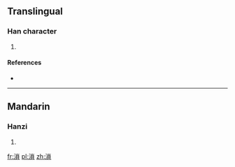 ==Translingual==

===Han character===
{{Han char|rn=85|rad=水|as=10|sn=13|four=|canj=EFBC}}

# {{defn|Han|sort=水10}}

====References====
* {{Han ref|kx=0639.170|dkj=17927|hdz=31698.030|uh=6E91|ud=28305}}

----

==Mandarin==

===Hanzi===
{{cmn-hanzi|pin=[[suǒ]] ([[suo3]])|wg=so<sup>3</sup>}}

# {{defn|lang=cmn|sort=水10}}

[[fr:溑]]
[[pl:溑]]
[[zh:溑]]